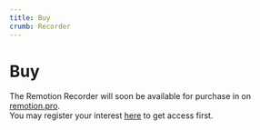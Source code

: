 ```yaml
---
title: Buy
crumb: Recorder
---
```


# Buy

The Remotion Recorder will soon be available for purchase in on [remotion.pro](https://remotion.pro).  
You may register your interest [here](https://remotion.pro/recorder) to get access first.
